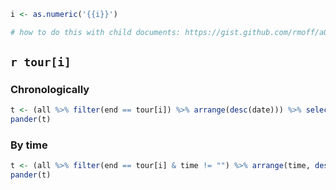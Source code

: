 ```r
i <- as.numeric('{{i}}')

# how to do this with child documents: https://gist.github.com/rmoff/a043676a2f084b81a434
```

## `r tour[i]` {.tabset .tabset-fade .tabset-pills}

### Chronologically

```r
t <- (all %>% filter(end == tour[i]) %>% arrange(desc(date))) %>% select(start, end, date, time)
pander(t)
```

### By time

```r
t <- (all %>% filter(end == tour[i] & time != "") %>% arrange(time, desc(date))) %>% select(start, end, date, time)
pander(t)
```